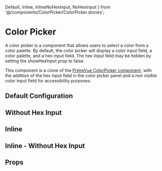   Default,
  Inline,
  InlineNoHexInput,
  NoHexInput
} from '@/components/ColorPicker/ColorPicker.stories';

# Color Picker

A color picker is a component that allows users to select a color from a color palette.
By default, the color picker will display a color input field, a color palette, and a hex input field.
The hex input field may be hidden by setting the showHexInput prop to false.

This component is a clone of the [PrimeVue ColorPicker component](https://primevue.org/colorpicker/), with the
addition of the hex input field in the color picker panel and a non visible color input field for accessibility purposes.

## Default Configuration

<Canvas of={Default} />

## Without Hex Input

<Canvas of={NoHexInput} />

## Inline

<Canvas of={Inline} />

## Inline - Without Hex Input

<Canvas of={InlineNoHexInput} />

## Props

<ArgTypes story={PRIMARY_STORY} />
